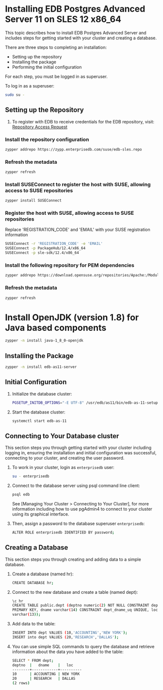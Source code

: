 # Installing EDB Postgres Advanced Server 11 on SLES 12 x86_64

This topic describes how to install EDB Postgres Advanced Server and includes steps for getting started with your cluster and creating a database.

There are three steps to completing an installation:

- Setting up the repository
- Installing the package
- Performing the initial configuration

For each step, you must be logged in as superuser.

To log in as a superuser:

```sh
sudo su -
```

## Setting up the Repository

1. To register with EDB to receive credentials for the EDB repository, visit: [Repository Access Request](https://www.enterprisedb.com/repository-access-request)

### Install the repository configuration

```sh
zypper addrepo https://zypp.enterprisedb.com/suse/edb-sles.repo
```

### Refresh the metadata

```sh
zypper refresh
```

### Install SUSEConnect to register the host with SUSE, allowing access to SUSE repositories

```sh
zypper install SUSEConnect
```

### Register the host with SUSE, allowing access to SUSE repositories

Replace 'REGISTRATION_CODE' and 'EMAIL' with your SUSE registration information

```sh
SUSEConnect -r 'REGISTRATION_CODE' -e 'EMAIL'
SUSEConnect -p PackageHub/12.4/x86_64
SUSEConnect -p sle-sdk/12.4/x86_64
```

### Install the following repository for PEM dependencies

```sh
zypper addrepo https://download.opensuse.org/repositories/Apache:/Modules/SLE_12_SP4/Apache:Modules.repo
```

### Refresh the metadata

```sh
zypper refresh
```

# Install OpenJDK (version 1.8) for Java based components

```sh
zypper -n install java-1_8_0-openjdk
```

## Installing the Package

```sh
zypper -n install edb-as11-server
```

## Initial Configuration

1. Initialize the database cluster:

   ```sh
   PGSETUP_INITDB_OPTIONS="-E UTF-8" /usr/edb/as11/bin/edb-as-11-setup initdb
   ```

1. Start the database cluster:

   ```sh
   systemctl start edb-as-11
   ```

## Connecting to Your Database cluster

This section steps you through getting started with your cluster including logging in, ensuring the installation and initial configuration was successful, connecting to your cluster, and creating the user password.

1. To work in your cluster, login as `enterprisedb` user:

   ```sh
   su - enterprisedb
   ```

1. Connect to the database server using psql command line client:

   ```sh
   psql edb
   ```

   See [Managing Your Cluster > Connecting to Your Cluster], for more information including how to use pgAdmin4 to connect to your cluster using its graphical interface.

1. Then, assign a password to the database superuser `enterprisedb`:

   ```sh
   ALTER ROLE enterprisedb IDENTIFIED BY password;
   ```

## Creating a Database

This section steps you through creating and adding data to a simple database.

1. Create a database (named hr):

   ```sh
   CREATE DATABASE hr;
   ```

1. Connect to the new database and create a table (named dept):

   ```sh
   \c hr
   CREATE TABLE public.dept (deptno numeric(2) NOT NULL CONSTRAINT dept_pk
   PRIMARY KEY, dname varchar(14) CONSTRAINT dept_dname_uq UNIQUE, loc
   varchar(13));
   ```

1. Add data to the table:

   ```sh
   INSERT INTO dept VALUES (10,'ACCOUNTING','NEW YORK');
   INSERT into dept VALUES (20,'RESEARCH','DALLAS');
   ```

1. You can use simple SQL commands to query the database and retrieve information about the data you have added to the table:

   ```sh
   SELECT * FROM dept;
   deptno  |   dname    |   loc
   --------+------------+----------
   10      | ACCOUNTING | NEW YORK
   20      | RESEARCH   | DALLAS
   (2 rows)
   ```
